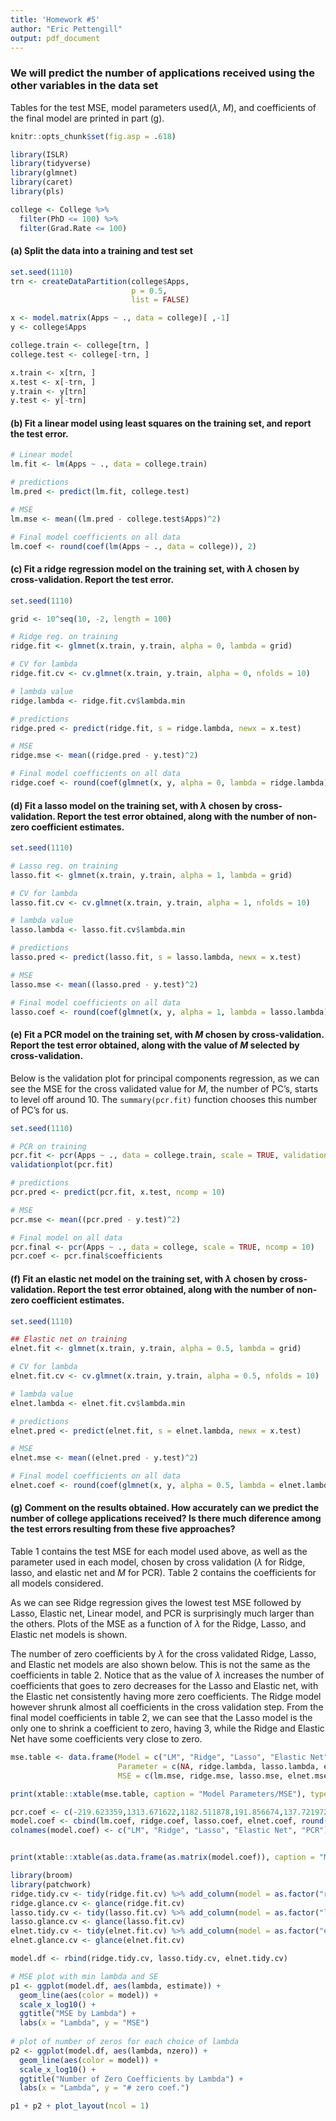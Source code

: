 ```yaml
---
title: 'Homework #5'
author: "Eric Pettengill"
output: pdf_document
---
```


### We will predict the number of applications received using the other variables in the \texttt{College} data set

Tables for the test MSE, model parameters used($\lambda$, $M$), and coefficients of the final model are printed in part (g). 

```r
knitr::opts_chunk$set(fig.asp = .618)
```

```r
library(ISLR)
library(tidyverse)
library(glmnet)
library(caret)
library(pls)

college <- College %>% 
  filter(PhD <= 100) %>% 
  filter(Grad.Rate <= 100)
```

#### (a) Split the data into a training and test set

```r
set.seed(1110)
trn <- createDataPartition(college$Apps,
                           p = 0.5,
                           list = FALSE)

x <- model.matrix(Apps ~ ., data = college)[ ,-1]
y <- college$Apps

college.train <- college[trn, ]
college.test <- college[-trn, ]

x.train <- x[trn, ]
x.test <- x[-trn, ]
y.train <- y[trn]
y.test <- y[-trn]
```

#### (b) Fit a linear model using least squares on the training set, and report the test error.

```r
# Linear model
lm.fit <- lm(Apps ~ ., data = college.train)

# predictions
lm.pred <- predict(lm.fit, college.test)

# MSE
lm.mse <- mean((lm.pred - college.test$Apps)^2)

# Final model coefficients on all data
lm.coef <- round(coef(lm(Apps ~ ., data = college)), 2)
```

\pagebreak

#### (c) Fit a ridge regression model on the training set, with $\lambda$ chosen by cross-validation. Report the test error.

```r
set.seed(1110)

grid <- 10^seq(10, -2, length = 100)

# Ridge reg. on training
ridge.fit <- glmnet(x.train, y.train, alpha = 0, lambda = grid)

# CV for lambda
ridge.fit.cv <- cv.glmnet(x.train, y.train, alpha = 0, nfolds = 10)

# lambda value
ridge.lambda <- ridge.fit.cv$lambda.min

# predictions
ridge.pred <- predict(ridge.fit, s = ridge.lambda, newx = x.test)

# MSE
ridge.mse <- mean((ridge.pred - y.test)^2)

# Final model coefficients on all data
ridge.coef <- round(coef(glmnet(x, y, alpha = 0, lambda = ridge.lambda)),2)
```

\pagebreak

#### (d) Fit a lasso model on the training set, with $\lambda$ chosen by cross-validation. Report the test error obtained, along with the number of non-zero coefficient estimates.

```r
set.seed(1110)

# Lasso reg. on training
lasso.fit <- glmnet(x.train, y.train, alpha = 1, lambda = grid)

# CV for lambda
lasso.fit.cv <- cv.glmnet(x.train, y.train, alpha = 1, nfolds = 10)

# lambda value
lasso.lambda <- lasso.fit.cv$lambda.min

# predictions
lasso.pred <- predict(lasso.fit, s = lasso.lambda, newx = x.test)

# MSE
lasso.mse <- mean((lasso.pred - y.test)^2)

# Final model coefficients on all data
lasso.coef <- round(coef(glmnet(x, y, alpha = 1, lambda = lasso.lambda)),2)
```

\pagebreak

#### (e) Fit a PCR model on the training set, with $M$ chosen by cross-validation. Report the test error obtained, along with the value of $M$ selected by cross-validation.

Below is the validation plot for principal components regression, as we can see the MSE for the cross validated value for $M$, the number of PC's, starts to level off around 10. The `summary(pcr.fit)` function chooses this number of PC's for us.

```r
set.seed(1110)

# PCR on training
pcr.fit <- pcr(Apps ~ ., data = college.train, scale = TRUE, validation = "CV")
validationplot(pcr.fit)

# predictions
pcr.pred <- predict(pcr.fit, x.test, ncomp = 10)

# MSE
pcr.mse <- mean((pcr.pred - y.test)^2)

# Final model on all data
pcr.final <- pcr(Apps ~ ., data = college, scale = TRUE, ncomp = 10)
pcr.coef <- pcr.final$coefficients
```

\pagebreak

#### (f) Fit an elastic net model on the training set, with $\lambda$ chosen by cross-validation. Report the test error obtained, along with the number of non-zero coefficient estimates.

```r
set.seed(1110)

## Elastic net on training
elnet.fit <- glmnet(x.train, y.train, alpha = 0.5, lambda = grid)

# CV for lambda
elnet.fit.cv <- cv.glmnet(x.train, y.train, alpha = 0.5, nfolds = 10)

# lambda value
elnet.lambda <- elnet.fit.cv$lambda.min

# predictions
elnet.pred <- predict(elnet.fit, s = elnet.lambda, newx = x.test)

# MSE
elnet.mse <- mean((elnet.pred - y.test)^2)

# Final model coefficients on all data
elnet.coef <- round(coef(glmnet(x, y, alpha = 0.5, lambda = elnet.lambda)),2)
```

\pagebreak

#### (g) Comment on the results obtained. How accurately can we predict the number of college applications received? Is there much diference among the test errors resulting from these five approaches?

Table 1 contains the test MSE for each model used above, as well as the parameter used in each model, chosen by cross validation ($\lambda$ for Ridge, lasso, and elastic net and $M$ for PCR). Table 2 contains the coefficients for all models considered.

As we can see Ridge regression gives the lowest test MSE followed by Lasso, Elastic net, Linear model, and PCR is surprisingly much larger than the others. Plots of the MSE as a function of $\lambda$ for the Ridge, Lasso, and Elastic net models is shown. 

The number of zero coefficients by $\lambda$ for the cross validated Ridge, Lasso, and Elastic net models are also shown below. This is not the same as the coefficients in table 2. Notice that as the value of $\lambda$ increases the number of coefficients that goes to zero decreases for the Lasso and Elastic net, with the Elastic net consistently having more zero coefficients. The Ridge model however shrunk almost all coefficients in the cross validation step. From the final model coefficients in table 2, we can see that the Lasso model is the only one to shrink a coefficient to zero, having 3, while the Ridge and Elastic Net have some coefficients very close to zero. 

```r
mse.table <- data.frame(Model = c("LM", "Ridge", "Lasso", "Elastic Net", "PCR"),
                        Parameter = c(NA, ridge.lambda, lasso.lambda, elnet.lambda, 10),
                        MSE = c(lm.mse, ridge.mse, lasso.mse, elnet.mse, pcr.mse))

print(xtable::xtable(mse.table, caption = "Model Parameters/MSE"), type = "latex", comment = FALSE)
```

```r
pcr.coef <- c(-219.623359,1313.671622,1182.511878,191.856674,137.721972,1054.140180,-192.485393,198.345277,342.425263,9.198944,-71.742784,-112.896648,-128.411459,-23.216473,-232.063891,341.032325,220.624062)
model.coef <- cbind(lm.coef, ridge.coef, lasso.coef, elnet.coef, round(pcr.coef,2))
colnames(model.coef) <- c("LM", "Ridge", "Lasso", "Elastic Net", "PCR")


print(xtable::xtable(as.data.frame(as.matrix(model.coef)), caption = "Model Coefficients"), type = "latex", comment = FALSE)
```


```r
library(broom)
library(patchwork)
ridge.tidy.cv <- tidy(ridge.fit.cv) %>% add_column(model = as.factor("ridge"))
ridge.glance.cv <- glance(ridge.fit.cv)
lasso.tidy.cv <- tidy(lasso.fit.cv) %>% add_column(model = as.factor("lasso"))
lasso.glance.cv <- glance(lasso.fit.cv)
elnet.tidy.cv <- tidy(elnet.fit.cv) %>% add_column(model = as.factor("elnet"))
elnet.glance.cv <- glance(elnet.fit.cv)

model.df <- rbind(ridge.tidy.cv, lasso.tidy.cv, elnet.tidy.cv)

# MSE plot with min lambda and SE
p1 <- ggplot(model.df, aes(lambda, estimate)) +
  geom_line(aes(color = model)) +
  scale_x_log10() +
  ggtitle("MSE by Lambda") +
  labs(x = "Lambda", y = "MSE")
  
# plot of number of zeros for each choice of lambda
p2 <- ggplot(model.df, aes(lambda, nzero)) + 
  geom_line(aes(color = model)) + 
  scale_x_log10() +
  ggtitle("Number of Zero Coefficients by Lambda") +
  labs(x = "Lambda", y = "# zero coef.")

p1 + p2 + plot_layout(ncol = 1)
```

